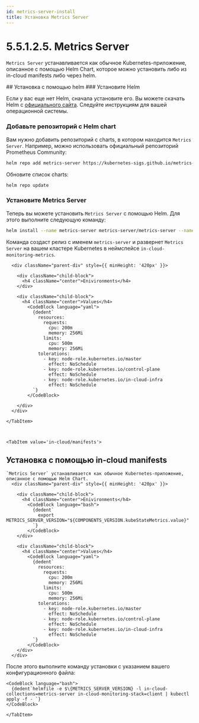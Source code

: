 ```yaml
---
id: metrics-server-install
title: Установка Metrics Server
---
```



# 5.5.1.2.5. Metrics Server

`Metrics Server` устанавливается как обычное Kubernetes-приложение, описанное с помощью Helm Chart, которое можно установить либо из in-cloud manifests либо через helm.

<Tabs>
    <TabItem value='helm'>
## Установка с помощью helm
### Установите Helm

Если у вас еще нет Helm, сначала установите его. Вы можете скачать Helm с [официального сайта](https://helm.sh/docs/intro/install/). Следуйте инструкциям для вашей операционной системы.

### Добавьте репозиторий с Helm chart

Вам нужно добавить репозиторий с charts, в котором находится `Metrics Server`. Например, можно использовать официальный репозиторий Prometheus Community:

```bash
helm repo add metrics-server https://kubernetes-sigs.github.io/metrics-server/
```

Обновите список charts:

```bash
helm repo update
```

### Установите Metrics Server

Теперь вы можете установить `Metrics Server` с помощью Helm. Для этого выполните следующую команду:

```bash
helm install --name metrics-server metrics-server/metrics-server --namespace in-cloud-monitoring-metrics --create-namespace -f values.yaml
```

Команда создаст релиз с именем `metrics-server` и развернет `Metrics Server` на вашем кластере Kubernetes в неймспейсе `in-cloud-monitoring-metrics`.

      <div className="parent-div" style={{ minHeight: '420px' }}>

        <div className="child-block">
          <h4 className="center">Enivironments</h4>
        </div>

        <div className="child-block">
          <h4 className="center">Values</h4>
            <CodeBlock language="yaml">
              {dedent`
                resources:
                  requests:
                    cpu: 200m
                    memory: 256Mi
                  limits:
                    cpu: 500m
                    memory: 256Mi
                tolerations:
                  - key: node-role.kubernetes.io/master
                    effect: NoSchedule
                  - key: node-role.kubernetes.io/control-plane
                    effect: NoSchedule
                  - key: node-role.kubernetes.io/in-cloud-infra
                    effect: NoSchedule
              `}
            </CodeBlock>

        </div>
      </div>

    </TabItem>



    <TabItem value='in-cloud/manifests'>
## Установка с помощью in-cloud manifests
    `Metrics Server` устанавливается как обычное Kubernetes-приложение, описанное с помощью Helm Chart.
      <div className="parent-div" style={{ minHeight: '420px' }}>

        <div className="child-block">
          <h4 className="center">Enivironments</h4>
            <CodeBlock language="bash">
              {dedent`
                export METRICS_SERVER_VERSION="${COMPONENTS_VERSION.kubeStateMetrics.value}"
              `}
            </CodeBlock>
        </div>

        <div className="child-block">
          <h4 className="center">Values</h4>
            <CodeBlock language="yaml">
              {dedent`
                resources:
                  requests:
                    cpu: 200m
                    memory: 256Mi
                  limits:
                    cpu: 500m
                    memory: 256Mi
                tolerations:
                  - key: node-role.kubernetes.io/master
                    effect: NoSchedule
                  - key: node-role.kubernetes.io/control-plane
                    effect: NoSchedule
                  - key: node-role.kubernetes.io/in-cloud-infra
                    effect: NoSchedule
              `}
            </CodeBlock>
        </div>
      </div>
После этого выполните команду установки с указанием вашего конфигурационного файла:

    <CodeBlock language="bash">
      {dedent`helmfile -e $\{METRICS_SERVER_VERSION} -l in-cloud-collections=metrics-server in-cloud-monitoring-stack=client | kubectl apply -f - `}
    </CodeBlock>

    </TabItem>
</Tabs>


